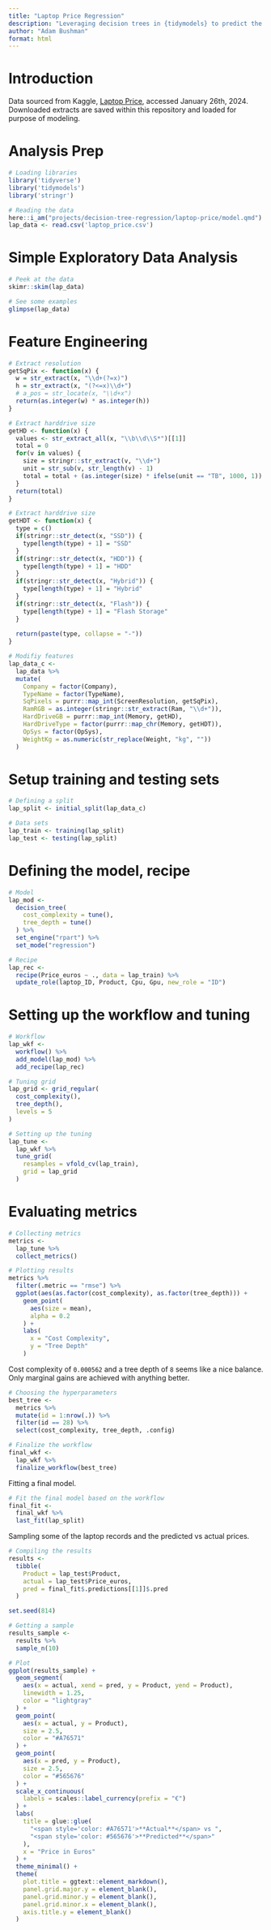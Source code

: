```yaml
---
title: "Laptop Price Regression"
description: "Leveraging decision trees in {tidymodels} to predict the price of laptops"
author: "Adam Bushman"
format: html
---
```



# Introduction

Data sourced from Kaggle,
[Laptop Price](https://www.kaggle.com/datasets/muhammetvarl/laptop-price), accessed January 26th, 2024. Downloaded extracts are saved within this repository and loaded for purpose of modeling.

# Analysis Prep

```r

# Loading libraries
library('tidyverse')
library('tidymodels')
library('stringr')

# Reading the data
here::i_am("projects/decision-tree-regression/laptop-price/model.qmd")
lap_data <- read.csv('laptop_price.csv')

```


# Simple Exploratory Data Analysis

```r

# Peek at the data
skimr::skim(lap_data)

# See some examples
glimpse(lap_data)

```

# Feature Engineering

```r

# Extract resolution
getSqPix <- function(x) {
  w = str_extract(x, "\\d+(?=x)")
  h = str_extract(x, "(?<=x)\\d+")
  # a_pos = str_locate(x, "\\d+x")
  return(as.integer(w) * as.integer(h))
}

# Extract harddrive size
getHD <- function(x) {
  values <- str_extract_all(x, "\\b\\d\\S*")[[1]]
  total = 0
  for(v in values) {
    size = stringr::str_extract(v, "\\d+")
    unit = str_sub(v, str_length(v) - 1)
    total = total + (as.integer(size) * ifelse(unit == "TB", 1000, 1))
  }
  return(total)
}

# Extract harddrive size
getHDT <- function(x) {
  type = c()
  if(stringr::str_detect(x, "SSD")) {
    type[length(type) + 1] = "SSD"
  }
  if(stringr::str_detect(x, "HDD")) {
    type[length(type) + 1] = "HDD"
  }
  if(stringr::str_detect(x, "Hybrid")) {
    type[length(type) + 1] = "Hybrid"
  }
  if(stringr::str_detect(x, "Flash")) {
    type[length(type) + 1] = "Flash Storage"
  }
  
  return(paste(type, collapse = "-"))
}

# Modifiy features
lap_data_c <- 
  lap_data %>%
  mutate(
    Company = factor(Company), 
    TypeName = factor(TypeName), 
    SqPixels = purrr::map_int(ScreenResolution, getSqPix), 
    RamRGB = as.integer(stringr::str_extract(Ram, "\\d+")), 
    HardDriveGB = purrr::map_int(Memory, getHD), 
    HardDriveType = factor(purrr::map_chr(Memory, getHDT)), 
    OpSys = factor(OpSys), 
    WeightKg = as.numeric(str_replace(Weight, "kg", ""))
  )

```


# Setup training and testing sets

```r

# Defining a split
lap_split <- initial_split(lap_data_c)

# Data sets
lap_train <- training(lap_split)
lap_test <- testing(lap_split)

```


# Defining the model, recipe

```r

# Model
lap_mod <- 
  decision_tree(
    cost_complexity = tune(),
    tree_depth = tune()
  ) %>%
  set_engine("rpart") %>%
  set_mode("regression")

# Recipe
lap_rec <-
  recipe(Price_euros ~ ., data = lap_train) %>%
  update_role(laptop_ID, Product, Cpu, Gpu, new_role = "ID")

```

# Setting up the workflow and tuning

```r

# Workflow
lap_wkf <- 
  workflow() %>%
  add_model(lap_mod) %>%
  add_recipe(lap_rec)

# Tuning grid
lap_grid <- grid_regular(
  cost_complexity(),
  tree_depth(),
  levels = 5
)

# Setting up the tuning
lap_tune <- 
  lap_wkf %>%
  tune_grid(
    resamples = vfold_cv(lap_train), 
    grid = lap_grid
  )

```

# Evaluating metrics

```r

# Collecting metrics
metrics <- 
  lap_tune %>% 
  collect_metrics() 

# Plotting results
metrics %>%
  filter(.metric == "rmse") %>%
  ggplot(aes(as.factor(cost_complexity), as.factor(tree_depth))) +
    geom_point(
      aes(size = mean), 
      alpha = 0.2
    ) +
    labs(
      x = "Cost Complexity", 
      y = "Tree Depth"
    )

```

Cost complexity of `0.000562` and a tree depth of `8` seems like a nice balance. Only marginal gains are achieved with anything better.

```r

# Choosing the hyperparameters
best_tree <- 
  metrics %>%
  mutate(id = 1:nrow(.)) %>%
  filter(id == 28) %>%
  select(cost_complexity, tree_depth, .config)

# Finalize the workflow
final_wkf <- 
  lap_wkf %>% 
  finalize_workflow(best_tree)

```

Fitting a final model.

```r

# Fit the final model based on the workflow
final_fit <- 
  final_wkf %>%
  last_fit(lap_split) 

```


Sampling some of the laptop records and the predicted vs actual prices.

```r

# Compiling the results
results <- 
  tibble(
    Product = lap_test$Product, 
    actual = lap_test$Price_euros, 
    pred = final_fit$.predictions[[1]]$.pred
  )

set.seed(814)

# Getting a sample
results_sample <-
  results %>%
  sample_n(10)

```

```r

# Plot
ggplot(results_sample) +
  geom_segment(
    aes(x = actual, xend = pred, y = Product, yend = Product), 
    linewidth = 1.25, 
    color = "lightgray"
  ) +
  geom_point(
    aes(x = actual, y = Product), 
    size = 2.5, 
    color = "#A76571"
  ) +
  geom_point(
    aes(x = pred, y = Product), 
    size = 2.5, 
    color = "#565676"
  ) +
  scale_x_continuous(
    labels = scales::label_currency(prefix = "€")
  ) +
  labs(
    title = glue::glue(
      "<span style='color: #A76571'>**Actual**</span> vs ", 
      "<span style='color: #565676'>**Predicted**</span>" 
    ), 
    x = "Price in Euros"
  ) +
  theme_minimal() +
  theme(
    plot.title = ggtext::element_markdown(), 
    panel.grid.major.y = element_blank(), 
    panel.grid.minor.y = element_blank(), 
    panel.grid.minor.x = element_blank(), 
    axis.title.y = element_blank()
  )

```


